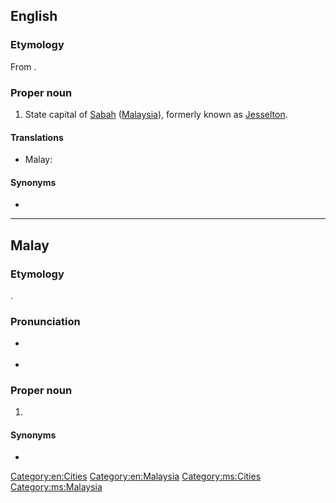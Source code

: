 ==English==
{{wikipedia}}

===Etymology===
From {{etyl|ms|en}} {{term|Kota Kinabalu|lang=ms}}.

===Proper noun===
{{en-proper noun}}

# State capital of [[Sabah]] ([[Malaysia]]), formerly known as [[Jesselton]].

====Translations====
{{trans-top|capital of Sabah}}
* Malay: {{t|ms|Kota Kinabalu}}
{{trans-mid}}
{{trans-bottom}}

====Synonyms====
* {{l|en|Jesselton}}

[[Category:en:Cities]]
[[Category:en:Malaysia]]

----

==Malay==
{{wikipedia|lang=ms}}

===Etymology===
{{compound|kota|gloss1=town|Kinabalu|lang=ms}}.

===Pronunciation===
* {{a|Johor-Selangor}} {{IPA|/kotə kinabalu/|lang=ms}}
* {{a|Riau-Lingga}} {{IPA|/kota kinabalau/|lang=ms}}

===Proper noun===
{{head|ms|proper noun|head=[[kota]] [[Kinabalu]]}}

# {{l|en|Kota Kinabalu}} {{qualifier|capital of Sabah}}

====Synonyms====
* {{l|ms|Jesselton}}

[[Category:ms:Cities]]
[[Category:ms:Malaysia]]